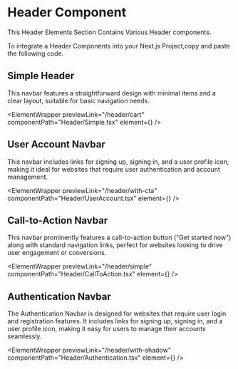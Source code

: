 

# Header Component

This Header Elements Section Contains Various Header components.

To integrate a Header Components into your Next.js Project,copy and paste the following code.

## Simple Header

This navbar features a straightforward design with minimal items and a clear layout, suitable for basic navigation needs.

<ElementWrapper
  previewLink="/header/cart"
  componentPath="Header/Simple.tsx"
  element={<Simple />}
/>

## User Account Navbar

This navbar includes links for signing up, signing in, and a user profile icon, making it ideal for websites that require user authentication and account management.

<ElementWrapper
  previewLink="/header/with-cta"
  componentPath="Header/UserAccount.tsx"
  element={<UserAccount />}
/>

## Call-to-Action Navbar

This navbar prominently features a call-to-action button ("Get started now") along with standard navigation links, perfect for websites looking to drive user engagement or conversions.

<ElementWrapper
  previewLink="/header/simple"
  componentPath="Header/CallToAction.tsx"
  element={<CallToAction />}
/>

## Authentication Navbar

The Authentication Navbar is designed for websites that require user login and registration features. It includes links for signing up, signing in, and a user profile icon, making it easy for users to manage their accounts seamlessly.

<ElementWrapper
  previewLink="/header/with-shadow"
  componentPath="Header/Authentication.tsx"
  element={<Authentication />}
/>

